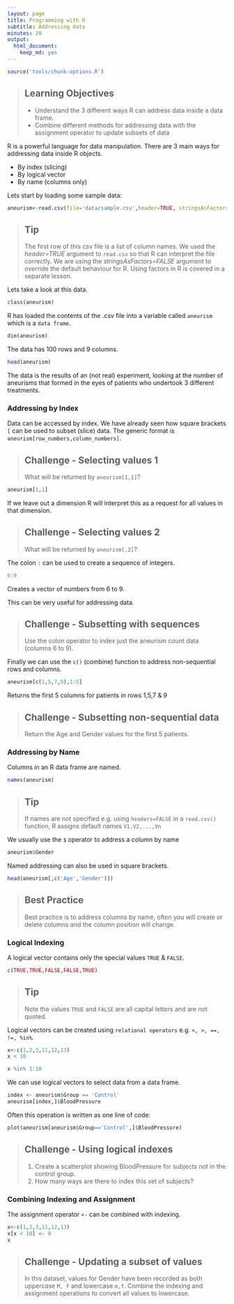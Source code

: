 ```yaml
---
layout: page
title: Programming with R
subtitle: Addressing data
minutes: 20
output: 
  html_document: 
    keep_md: yes
---
```



```r
source('tools/chunk-options.R')
```

> ## Learning Objectives {.objectives}
>
> * Understand the 3 different ways R can address data inside a data frame.
> * Combine different methods for addressing data with the assignment operator to update subsets of data

R is a powerful language for data manipulation. There are 3 main ways for addressing data inside R objects.

* By index (slicing)
* By logical vector
* By name (columns only)

Lets start by loading some sample data:

```r
aneurism<-read.csv(file='data/sample.csv',header=TRUE, stringsAsFactors=FALSE)
```

> ## Tip {.callout} 
>
> The first row of this csv file is a list of column names. We used the *header=TRUE* argument to `read.csv` so that R can interpret the file correctly.
> We are using the *stringsAsFactors=FALSE* argument to override the default behaviour for R. Using factors in R is covered in a separate lesson.

Lets take a look at this data.

```r
class(aneurism)
```

R has loaded the contents of the .csv file into a variable called `aneurism` which is a `data frame`.

```r
dim(aneurism)
```

The data has 100 rows and 9 columns.

```r
head(aneurism)
```

The data is the results of an (not real) experiment, looking at the number of aneurisms that formed in the eyes of patients who undertook 3 different treatments.

### Addressing by Index

Data can be accessed by index. We have already seen how square brackets `[` can be used to subset (slice) data. The generic format is `aneurism[row_numbers,column_numbers]`.

> ## Challenge - Selecting values 1 {.challenge}
>
> What will be returned by `aneurism[1,1]`?

```r
aneurism[1,1]
```

If we leave out a dimension R will interpret this as a request for all values in that dimension.

> ## Challenge - Selecting values 2 {.challenge}
>
> What will be returned by `aneurism[,2]`?

The colon `:` can be used to create a sequence of integers.

```r
6:9
```

Creates a vector of numbers from 6 to 9.

This can be very useful for addressing data. 

> ## Challenge - Subsetting with sequences {.challenge}
> Use the colon operator to index just the aneurism count data (columns 6 to 9).

Finally we can use the `c()` (combine) function to address non-sequential rows and columns.

```r
aneurism[c(1,5,7,9),1:5]
```

Returns the first 5 columns for patients in rows 1,5,7 & 9

> ## Challenge - Subsetting non-sequential data {.challenge}
> Return the Age and Gender values for the first 5 patients.

### Addressing by Name

Columns in an R data frame are named.

```r
names(aneurism)
```

> ## Tip {.callout} 
>
> If names are not specified e.g. using `headers=FALSE` in a `read.csv()` function, R assigns default names `V1,V2,...,Vn`

We usually use the `$` operator to address a column by name

```r
aneurism$Gender
```

Named addressing can also be used in square brackets.
```r
head(aneurism[,c('Age','Gender')])
```

> ## Best Practice {.callout} 
>
> Best practice is to address columns by name, often you will create or delete columns and the column position will change.

### Logical Indexing

A logical vector contains only the special values `TRUE` & `FALSE`.

```r
c(TRUE,TRUE,FALSE,FALSE,TRUE)
```
> ## Tip {.callout} 
>
> Note the values `TRUE` and `FALSE` are all capital letters and are not quoted.

Logical vectors can be created using `relational operators` e.g. `<, >, ==, !=, %in%`.

```r
x<-c(1,2,3,11,12,13)
x < 10

x %in% 1:10
```

We can use logical vectors to select data from a data frame.

```r
index <- aneurism$Group == 'Control'
aneurism[index,]$BloodPressure
```

Often this operation is written as one line of code:

```r
plot(aneurism[aneurism$Group=='Control',]$BloodPressure)
```

> ## Challenge - Using logical indexes {.challenge}
> 1. Create a scatterplot showing BloodPressure for subjects not in the control group.
> 2. How many ways are there to index this set of subjects?

### Combining Indexing and Assignment

The assignment operator `<-` can be combined with indexing.

```r
x<-c(1,2,3,11,12,13)
x[x < 10] <- 0
x
```

> ## Challenge - Updating a subset of values {.challenge}
> In this dataset, values for Gender have been recorded as both uppercase `M, F` and lowercase `m,f`. 
> Combine the indexing and assignment operations to convert all values to lowercase.
